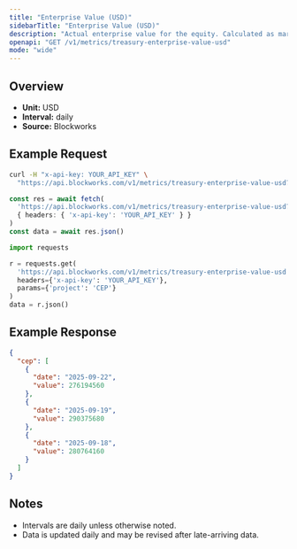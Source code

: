 ```yaml
---
title: "Enterprise Value (USD)"
sidebarTitle: "Enterprise Value (USD)"
description: "Actual enterprise value for the equity. Calculated as market cap - liabilities + assets"
openapi: "GET /v1/metrics/treasury-enterprise-value-usd"
mode: "wide"
---
```


## Overview

- **Unit:** USD
- **Interval:** daily
- **Source:** Blockworks

## Example Request

<CodeGroup>

```bash cURL
curl -H "x-api-key: YOUR_API_KEY" \
  "https://api.blockworks.com/v1/metrics/treasury-enterprise-value-usd?project=CEP"
```

```typescript TypeScript
const res = await fetch(
  'https://api.blockworks.com/v1/metrics/treasury-enterprise-value-usd?project=CEP',
  { headers: { 'x-api-key': 'YOUR_API_KEY' } }
)
const data = await res.json()
```

```python Python
import requests

r = requests.get(
  'https://api.blockworks.com/v1/metrics/treasury-enterprise-value-usd',
  headers={'x-api-key': 'YOUR_API_KEY'},
  params={'project': 'CEP'}
)
data = r.json()
```

</CodeGroup>

## Example Response

```json
{
  "cep": [
    {
      "date": "2025-09-22",
      "value": 276194560
    },
    {
      "date": "2025-09-19",
      "value": 290375680
    },
    {
      "date": "2025-09-18",
      "value": 280764160
    }
  ]
}
```

## Notes
- Intervals are daily unless otherwise noted.
- Data is updated daily and may be revised after late-arriving data.